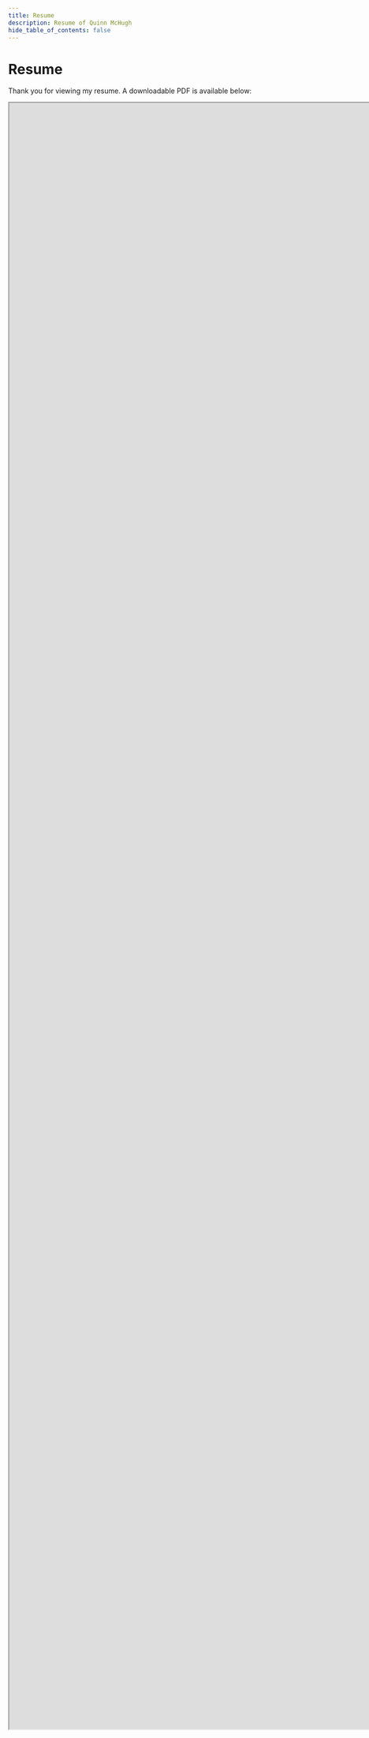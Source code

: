 ```yaml
---
title: Resume
description: Resume of Quinn McHugh
hide_table_of_contents: false
---
```


# Resume

Thank you for viewing my resume. A downloadable PDF is available below:

<iframe
  src="https://drive.google.com/file/d/1eO0E7kowA1VTAftY4Nyzo7grk9NAJFSx/preview"
  width="2550"
  height="3300"
  allow="autoplay"
></iframe>
